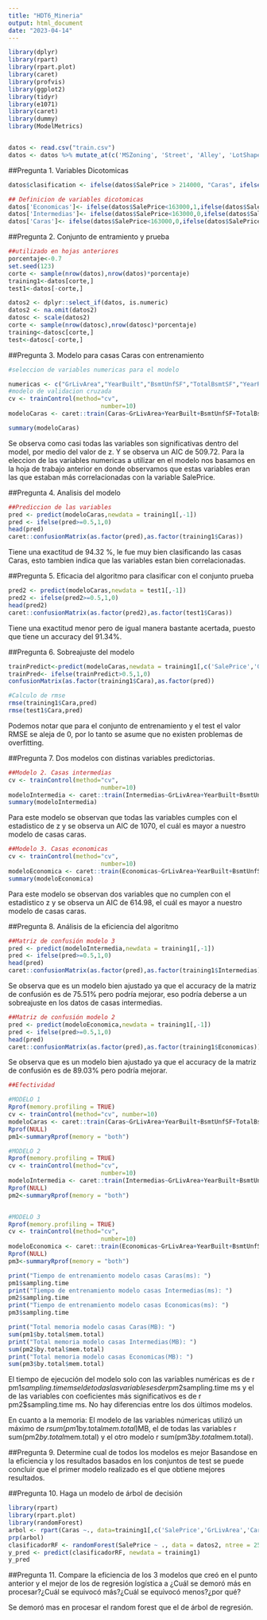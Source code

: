 ```yaml
---
title: "HDT6_Mineria"
output: html_document
date: "2023-04-14"
---
```


```r
library(dplyr)
library(rpart)
library(rpart.plot)
library(caret)
library(profvis)
library(ggplot2)
library(tidyr)
library(e1071)
library(caret)
library(dummy)
library(ModelMetrics)


datos <- read.csv("train.csv")
datos <- datos %>% mutate_at(c('MSZoning', 'Street', 'Alley', 'LotShape', 'LandContour', 'Utilities', 'LotConfig', 'LandSlope', 'Condition2', 'RoofMatl', 'Exterior2nd', 'Electrical'),as.factor)
```

##Pregunta 1. Variables Dicotomicas

```r
datos$clasification <- ifelse(datos$SalePrice > 214000, "Caras", ifelse(datos$SalePrice>163000, "Intemedias", "Economicas"))

## Definicion de variables dicotomicas
datos['Economicas']<- ifelse(datos$SalePrice<163000,1,ifelse(datos$SalePrice>=163000 & datos$SalePrice<214000,0,0))
datos['Intermedias']<- ifelse(datos$SalePrice<163000,0,ifelse(datos$SalePrice>=163000 & datos$SalePrice<214000,1,0))
datos['Caras']<- ifelse(datos$SalePrice<163000,0,ifelse(datos$SalePrice>=163000 & datos$SalePrice<214000,0,1))

```

##Pregunta 2. Conjunto de entramiento y prueba

```r
##utilizado en hojas anteriores
porcentaje<-0.7
set.seed(123)
corte <- sample(nrow(datos),nrow(datos)*porcentaje)
training1<-datos[corte,]
test1<-datos[-corte,]

datos2 <- dplyr::select_if(datos, is.numeric)
datos2 <- na.omit(datos2)
datosc <- scale(datos2)
corte <- sample(nrow(datosc),nrow(datosc)*porcentaje)
training<-datosc[corte,]
test<-datosc[-corte,]

```

##Pregunta 3. Modelo para casas Caras con entrenamiento

```r
#seleccion de variables numericas para el modelo

numericas <- c("GrLivArea","YearBuilt","BsmtUnfSF","TotalBsmtSF","YearRemodAdd", "LotArea", "Caras")
#modelo de validacion cruzada
cv <- trainControl(method="cv", 
                          number=10)
modeloCaras <- caret::train(Caras~GrLivArea+YearBuilt+BsmtUnfSF+TotalBsmtSF+YearRemodAdd+LotArea, data=training1,method="glm", family = binomial, trControl = cv)

summary(modeloCaras)
```

Se observa como casi todas las variables son significativas dentro del model, por medio del valor de z. Y se observa un AIC  de 509.72. Para la eleccion de las variables numericas a utilizar en el modelo nos basamos en la hoja de trabajo anterior en donde observamos que estas variables eran las que estaban más correlacionadas con la variable SalePrice.

##Pregunta 4. Analisis del modelo

```r
##Prediccion de las variables
pred <- predict(modeloCaras,newdata = training1[,-1])
pred <- ifelse(pred>=0.5,1,0)
head(pred)
caret::confusionMatrix(as.factor(pred),as.factor(training1$Caras))
```

Tiene una exactitud de 94.32 %, le fue muy bien clasificando las casas Caras, esto tambien indica que las variables estan bien correlacionadas.

##Pregunta 5. Eficacia del algoritmo para clasificar con el conjunto prueba

```r
pred2 <- predict(modeloCaras,newdata = test1[,-1])
pred2 <- ifelse(pred2>=0.5,1,0)
head(pred2)
caret::confusionMatrix(as.factor(pred2),as.factor(test1$Caras))

```

Tiene una exactitud menor pero de igual manera bastante acertada, puesto que tiene un accuracy del 91.34%.


##Pregunta 6. Sobreajuste del modelo

```r
trainPredict<-predict(modeloCaras,newdata = training1[,c('SalePrice','GrLivArea','LotFrontage','LotArea','BsmtQual','PoolArea','YearBuilt','BsmtUnfSF','TotalBsmtSF','YearRemodAdd','LotArea')], type = "raw")
trainPred<- ifelse(trainPredict>0.5,1,0)
confusionMatrix(as.factor(training1$Cara),as.factor(pred))

#Calculo de rmse
rmse(training1$Cara,pred)
rmse(test1$Cara,pred)

```

Podemos notar que para el conjunto de entrenamiento y el test el valor RMSE se aleja de 0, por lo tanto se asume que no existen problemas de overfitting.

##Pregunta 7. Dos modelos con distinas variables predictorias.

```r
##Modelo 2. Casas intermedias
cv <- trainControl(method="cv", 
                          number=10)
modeloIntermedia <- caret::train(Intermedias~GrLivArea+YearBuilt+BsmtUnfSF+TotalBsmtSF+YearRemodAdd+LotArea, data=training1,method="glm", family = binomial, trControl = cv)
summary(modeloIntermedia)
```

Para este modelo se observan que todas las variables cumples con el estadistico de z y se observa un AIC de 1070, el cuál es mayor a nuestro modelo de casas caras. 

```r
##Modelo 3. Casas economicas
cv <- trainControl(method="cv", 
                          number=10)
modeloEconomica <- caret::train(Economicas~GrLivArea+YearBuilt+BsmtUnfSF+TotalBsmtSF+YearRemodAdd+LotArea, data=training1,method="glm", family = binomial, trControl = cv)
summary(modeloEconomica)
```
Para este modelo se observan dos variables que no cumplen con el estadistico z y se observa un AIC de 614.98, el cuál es mayor a nuestro modelo de casas caras. 

##Pregunta 8. Análisis de la eficiencia del algoritmo

```r
##Matriz de confusión modelo 3
pred <- predict(modeloIntermedia,newdata = training1[,-1])
pred <- ifelse(pred>=0.5,1,0)
head(pred)
caret::confusionMatrix(as.factor(pred),as.factor(training1$Intermedias))
```
Se observa que es un modelo bien ajustado ya que el accuracy de la matriz de confusión es de 75.51% pero podría mejorar, eso podría deberse a un sobreajuste en los datos de casas intermedias.

```r
##Matriz de confusión modelo 2
pred <- predict(modeloEconomica,newdata = training1[,-1])
pred <- ifelse(pred>=0.5,1,0)
head(pred)
caret::confusionMatrix(as.factor(pred),as.factor(training1$Economicas))
```
Se observa que es un modelo bien ajustado ya que el accuracy de la matriz de confusión es de 89.03% pero podría mejorar. 

```r
##Efectividad

#MODELO 1
Rprof(memory.profiling = TRUE)
cv <- trainControl(method="cv", number=10)
modeloCaras <- caret::train(Caras~GrLivArea+YearBuilt+BsmtUnfSF+TotalBsmtSF+YearRemodAdd+LotArea, data=training1,method="glm", family = binomial, trControl = cv)
Rprof(NULL)
pm1<-summaryRprof(memory = "both")

#MODELO 2
Rprof(memory.profiling = TRUE)
cv <- trainControl(method="cv", 
                          number=10)
modeloIntermedia <- caret::train(Intermedias~GrLivArea+YearBuilt+BsmtUnfSF+TotalBsmtSF+YearRemodAdd+LotArea, data=training1,method="glm", family = binomial, trControl = cv)
Rprof(NULL)
pm2<-summaryRprof(memory = "both")


#MODELO 3
Rprof(memory.profiling = TRUE)
cv <- trainControl(method="cv", 
                          number=10)
modeloEconomica <- caret::train(Economicas~GrLivArea+YearBuilt+BsmtUnfSF+TotalBsmtSF+YearRemodAdd+LotArea, data=training1,method="glm", family = binomial, trControl = cv)
Rprof(NULL)
pm3<-summaryRprof(memory = "both")

print("Tiempo de entrenamiento modelo casas Caras(ms): ")
pm1$sampling.time
print("Tiempo de entrenamiento modelo casas Intermedias(ms): ")
pm2$sampling.time
print("Tiempo de entrenamiento modelo casas Economicas(ms): ")
pm3$sampling.time

print("Total memoria modelo casas Caras(MB): ")
sum(pm1$by.total$mem.total)
print("Total memoria modelo casas Intermedias(MB): ")
sum(pm2$by.total$mem.total)
print("Total memoria modelo casas Economicas(MB): ")
sum(pm3$by.total$mem.total)
```

El tiempo de ejecución del modelo solo con las variables numéricas es de r pm1$sampling.time ms el de todas las variables es de r pm2$sampling.time ms y el de las variables con coeficientes más significativos es de r pm2$sampling.time ms. No hay diferencias entre los dos últimos modelos.

En cuanto a la memoria: El modelo de las variables númericas utilizó un máximo de $r sum(pm1$by.total$mem.total)$MB, el de todas las variables r sum(pm2$by.total$mem.total) y el otro modelo r sum(pm3$by.total$mem.total).



##Pregunta 9. Determine cual de todos los modelos es mejor
Basandose en la eficiencia y los resultados basados en los conjuntos de test se puede concluir que el primer modelo realizado es el que obtiene mejores resultados.

##Pregunta 10. Haga un modelo de árbol de decisión
```r
library(rpart)
library(rpart.plot)
library(randomForest)
arbol <- rpart(Caras ~., data=training1[,c('SalePrice','GrLivArea','Caras','LotFrontage','LotArea','BsmtQual','PoolArea')], method="class")
prp(arbol)
clasificadorRF <- randomForest(SalePrice ~ ., data = datos2, ntree = 250)
y_pred <- predict(clasificadorRF, newdata = training1)
y_pred
```

##Pregunta 11. Compare la eficiencia de los 3 modelos que creó en el punto anterior y el mejor de los de regresión logística a ¿Cuál se demoró más en procesar?¿Cuál se equivocó más?¿Cuál se equivocó menos?¿por qué?

Se demoró mas en procesar el random forest que el de árbol de regresión.


